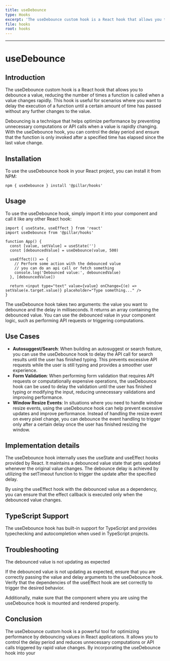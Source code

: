 ```yaml
---
title: useDebounce
type: Hooks
excerpt: 'The useDebounce custom hook is a React hook that allows you to debounce a value, reducing the number of times a function is called when a value changes rapidly. This hook is useful for scenarios where you want to delay the execution of a function until a certain amount of time has passed without any further changes to the value.'
file: hooks
root: hooks
---
```


---

# useDebounce

## Introduction

The useDebounce custom hook is a React hook that allows you to debounce a value, reducing the number of times a function is called when a value changes rapidly. This hook is useful for scenarios where you want to delay the execution of a function until a certain amount of time has passed without any further changes to the value.

Debouncing is a technique that helps optimize performance by preventing unnecessary computations or API calls when a value is rapidly changing. With the useDebounce hook, you can control the delay period and ensure that the function is only invoked after a specified time has elapsed since the last value change.

## Installation

To use the useDebounce hook in your React project, you can install it from NPM:

```shell
npm { useDebounce } install '@pillar/hooks'
```

## Usage

To use the useDebounce hook, simply import it into your component and call it like any other React hook:

```tsx title='app.ts' showLineNumbers
import { useState, useEffect } from 'react'
import useDebounce from '@pillar/hooks'

function App() {
  const [value, setValue] = useState('')
  const [debouncedValue] = useDebounce(value, 500)

  useEffect(() => {
    // Perform some action with the debounced value
    // you can do an api call or fetch something
    console.log('Debounced value:', debouncedValue)
  }, [debouncedValue])

  return <input type="text" value={value} onChange={(e) => setValue(e.target.value)} placeholder="Type something..." />
}
```

The useDebounce hook takes two arguments: the value you want to debounce and the delay in milliseconds. It returns an array containing the debounced value. You can use the debounced value in your component logic, such as performing API requests or triggering computations.

## Use Cases

- **Autosuggest/Search**: When building an autosuggest or search feature, you can use the useDebounce hook to delay the API call for search results until the user has finished typing. This prevents excessive API requests while the user is still typing and provides a smoother user experience.
- **Form Validation**: When performing form validation that requires API requests or computationally expensive operations, the useDebounce hook can be used to delay the validation until the user has finished typing or modifying the input, reducing unnecessary validations and improving performance.
- **Window Resize Events**: In situations where you need to handle window resize events, using the useDebounce hook can help prevent excessive updates and improve performance. Instead of handling the resize event on every pixel change, you can debounce the event handling to trigger only after a certain delay once the user has finished resizing the window.

## Implementation details

The useDebounce hook internally uses the useState and useEffect hooks provided by React. It maintains a debounced value state that gets updated whenever the original value changes. The debounce delay is achieved by utilizing the setTimeout function to trigger the update after the specified delay.

By using the useEffect hook with the debounced value as a dependency, you can ensure that the effect callback is executed only when the debounced value changes.

## TypeScript Support

The useDebounce hook has built-in support for TypeScript and provides typechecking and autocompletion when used in TypeScript projects.

## Troubleshooting

The debounced value is not updating as expected

If the debounced value is not updating as expected, ensure that you are correctly passing the value and delay arguments to the useDebounce hook. Verify that the dependencies of the useEffect hook are set correctly to trigger the desired behavior.

Additionally, make sure that the component where you are using the useDebounce hook is mounted and rendered properly.

## Conclusion

The useDebounce custom hook is a powerful tool for optimizing performance by debouncing values in React applications. It allows you to control the delay period and reduces unnecessary computations or API calls triggered by rapid value changes. By incorporating the useDebounce hook into your

